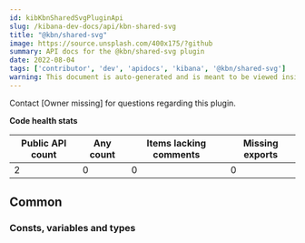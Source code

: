 ```yaml
---
id: kibKbnSharedSvgPluginApi
slug: /kibana-dev-docs/api/kbn-shared-svg
title: "@kbn/shared-svg"
image: https://source.unsplash.com/400x175/?github
summary: API docs for the @kbn/shared-svg plugin
date: 2022-08-04
tags: ['contributor', 'dev', 'apidocs', 'kibana', '@kbn/shared-svg']
warning: This document is auto-generated and is meant to be viewed inside our experimental, new docs system. Reach out in #docs-engineering for more info.
---
```




Contact [Owner missing] for questions regarding this plugin.

**Code health stats**

| Public API count  | Any count | Items lacking comments | Missing exports |
|-------------------|-----------|------------------------|-----------------|
| 2 | 0 | 0 | 0 |

## Common

### Consts, variables and types
<DocDefinitionList data={kbnSharedSvgObj.common.misc}/>

